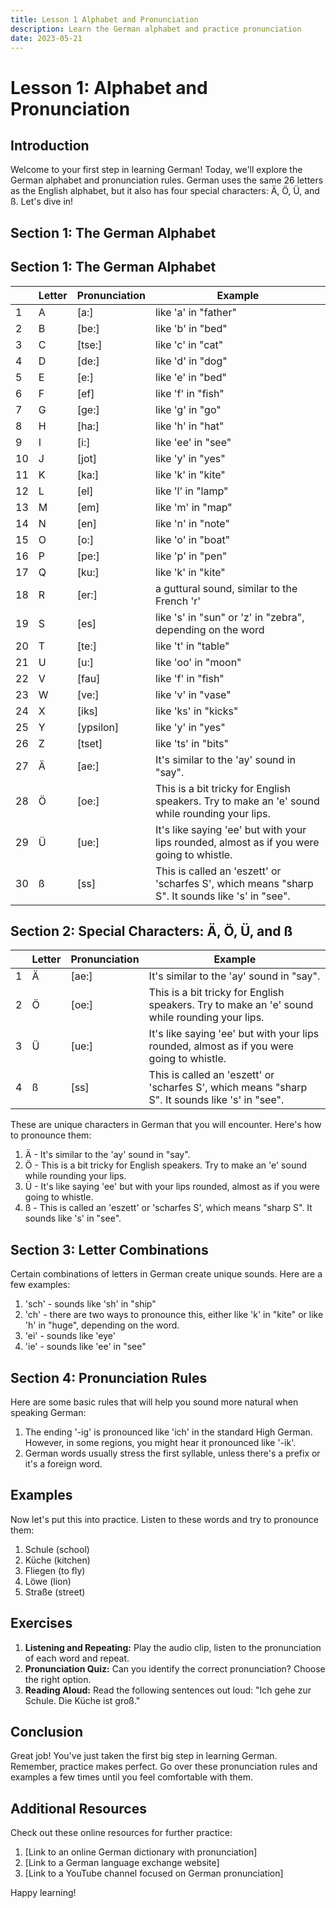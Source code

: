 ```yaml
---
title: Lesson 1 Alphabet and Pronunciation
description: Learn the German alphabet and practice pronunciation
date: 2023-05-21
---
```


# Lesson 1: Alphabet and Pronunciation

## Introduction

Welcome to your first step in learning German! Today, we'll explore the German alphabet and pronunciation rules. German uses the same 26 letters as the English alphabet, but it also has four special characters: Ä, Ö, Ü, and ß. Let's dive in!

## Section 1: The German Alphabet

<TextToSpeechPlayer text="A, B, C, D, E, F, G, H, I, J, K" />

## Section 1: The German Alphabet

|   | Letter | Pronunciation | Example |
|---|--------|---------------|---------|
| 1 | A      | [a:]          | like 'a' in "father"  |
| 2 | B      | [be:]         | like 'b' in "bed"     |
| 3 | C      | [tse:]        | like 'c' in "cat"     |
| 4 | D      | [de:]         | like 'd' in "dog"     |
| 5 | E      | [e:]          | like 'e' in "bed"     |
| 6 | F      | [ef]          | like 'f' in "fish"    |
| 7 | G      | [ge:]         | like 'g' in "go"      |
| 8 | H      | [ha:]         | like 'h' in "hat"     |
| 9 | I      | [i:]          | like 'ee' in "see"    |
|10 | J      | [jot]         | like 'y' in "yes"     |
|11 | K      | [ka:]         | like 'k' in "kite"    |
|12 | L      | [el]          | like 'l' in "lamp"    |
|13 | M      | [em]          | like 'm' in "map"     |
|14 | N      | [en]          | like 'n' in "note"    |
|15 | O      | [o:]          | like 'o' in "boat"    |
|16 | P      | [pe:]         | like 'p' in "pen"     |
|17 | Q      | [ku:]         | like 'k' in "kite"    |
|18 | R      | [er:]         | a guttural sound, similar to the French 'r' |
|19 | S      | [es]          | like 's' in "sun" or 'z' in "zebra", depending on the word |
|20 | T      | [te:]         | like 't' in "table"   |
|21 | U      | [u:]          | like 'oo' in "moon"   |
|22 | V      | [fau]         | like 'f' in "fish"    |
|23 | W      | [ve:]         | like 'v' in "vase"    |
|24 | X      | [iks]         | like 'ks' in "kicks"  |
|25 | Y      | [ypsilon]     | like 'y' in "yes"     |
|26 | Z      | [tset]        | like 'ts' in "bits"   |
|27 | Ä      | [ae:]         | It's similar to the 'ay' sound in "say". |
|28 | Ö      | [oe:]         | This is a bit tricky for English speakers. Try to make an 'e' sound while rounding your lips. |
|29 | Ü      | [ue:]         | It's like saying 'ee' but with your lips rounded, almost as if you were going to whistle. |
|30 | ß      | [ss]          | This is called an 'eszett' or 'scharfes S', which means "sharp S". It sounds like 's' in "see". |



## Section 2: Special Characters: Ä, Ö, Ü, and ß

|   | Letter | Pronunciation | Example |
|---|--------|---------------|---------|
|1 | Ä      | [ae:]         | It's similar to the 'ay' sound in "say". |
|2 | Ö      | [oe:]         | This is a bit tricky for English speakers. Try to make an 'e' sound while rounding your lips. |
|3 | Ü      | [ue:]         | It's like saying 'ee' but with your lips rounded, almost as if you were going to whistle. |
|4 | ß      | [ss]          | This is called an 'eszett' or 'scharfes S', which means "sharp S". It sounds like 's' in "see". |



These are unique characters in German that you will encounter. Here's how to pronounce them:

1. Ä - It's similar to the 'ay' sound in "say".
2. Ö - This is a bit tricky for English speakers. Try to make an 'e' sound while rounding your lips.
3. Ü - It's like saying 'ee' but with your lips rounded, almost as if you were going to whistle.
4. ß - This is called an 'eszett' or 'scharfes S', which means "sharp S". It sounds like 's' in "see".

## Section 3: Letter Combinations

Certain combinations of letters in German create unique sounds. Here are a few examples:

1. 'sch' - sounds like 'sh' in "ship"
2. 'ch' - there are two ways to pronounce this, either like 'k' in "kite" or like 'h' in "huge", depending on the word.
3. 'ei' - sounds like 'eye'
4. 'ie' - sounds like 'ee' in "see"

## Section 4: Pronunciation Rules

Here are some basic rules that will help you sound more natural when speaking German:

1. The ending '-ig' is pronounced like 'ich' in the standard High German. However, in some regions, you might hear it pronounced like '-ik'.
2. German words usually stress the first syllable, unless there's a prefix or it's a foreign word.

## Examples

Now let's put this into practice. Listen to these words and try to pronounce them:

1. Schule (school)
2. Küche (kitchen)
3. Fliegen (to fly)
4. Löwe (lion)
5. Straße (street)

## Exercises

1. **Listening and Repeating:** Play the audio clip, listen to the pronunciation of each word and repeat.
2. **Pronunciation Quiz:** Can you identify the correct pronunciation? Choose the right option.
3. **Reading Aloud:** Read the following sentences out loud: "Ich gehe zur Schule. Die Küche ist groß."

## Conclusion

Great job! You've just taken the first big step in learning German. Remember, practice makes perfect. Go over these pronunciation rules and examples a few times until you feel comfortable with them.

## Additional Resources

Check out these online resources for further practice:

1. [Link to an online German dictionary with pronunciation]
2. [Link to a German language exchange website]
3. [Link to a YouTube channel focused on German pronunciation]

Happy learning!
